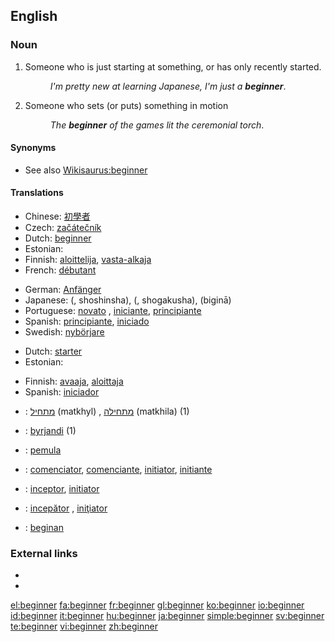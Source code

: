 ==English==

===Noun===
{{en-noun}}

# Someone who is just starting at something, or has only recently started.
#: ''I'm pretty new at learning Japanese, I'm just a '''beginner'''''.
# Someone who sets (or puts) something in motion
#: ''The '''beginner''' of the games lit the ceremonial torch''.

====Synonyms====
* See also [[Wikisaurus:beginner]]

====Translations====
{{trans-top|someone who just recently started}}
* Chinese: [[初學者]]
* Czech: [[začátečník]] {{m}}
* Dutch: [[beginner]] {{m}}
* Estonian: {{t|et|algaja}}
* Finnish: [[aloittelija]], [[vasta-alkaja]]
* French: [[débutant]] {{m}}
{{trans-mid}}
* German: [[Anfänger]] {{m}}
* Japanese: {{Jpan|[[初心者]]}} ({{Jpan|[[しょしんしゃ]]}}, shoshinsha), {{Jpan|[[初学者]]}} ({{Jpan|[[しょがくしゃ]]}}, shogakusha), {{Jpan|[[ビギナー]]}} (biginā)
* Portuguese: [[novato]] {{m}}, [[iniciante]], [[principiante]]
* Spanish: [[principiante]], [[iniciado]]
* Swedish: [[nybörjare]] {{c}}
{{trans-bottom}}

{{trans-top|someone who sets something in motion}}
* Dutch: [[starter]]
* Estonian: {{t|et|alustaja}}
{{trans-mid}}
* Finnish: [[avaaja]], [[aloittaja]]
* Spanish: [[iniciador]]
{{trans-bottom}}

{{checktrans-top}}
* {{ttbc|Hebrew}}: [[מתחיל]] (matkhyl) {{m}}, [[מתחילה]] (matkhila) {{f}} (1)
* {{ttbc|Icelandic}}: [[byrjandi]] {{m}} (1)
* {{ttbc|Indonesian}}: [[mula|pemula]]
* {{ttbc|Interlingua}}: [[comenciator]], [[comenciante]], [[initiator]], [[initiante]]
* {{ttbc|Latin}}: [[inceptor]], [[initiator]]
* {{ttbc|Romanian}}: [[incepător]] {{m}}, [[iniţiator]] {{m}}
* {{ttbc|Volapük}}: [[beginan]]
{{checktrans-bottom}}

===External links===
* {{R:Webster 1913}}
* {{R:Century 1911}}

[[el:beginner]]
[[fa:beginner]]
[[fr:beginner]]
[[gl:beginner]]
[[ko:beginner]]
[[io:beginner]]
[[id:beginner]]
[[it:beginner]]
[[hu:beginner]]
[[ja:beginner]]
[[simple:beginner]]
[[sv:beginner]]
[[te:beginner]]
[[vi:beginner]]
[[zh:beginner]]